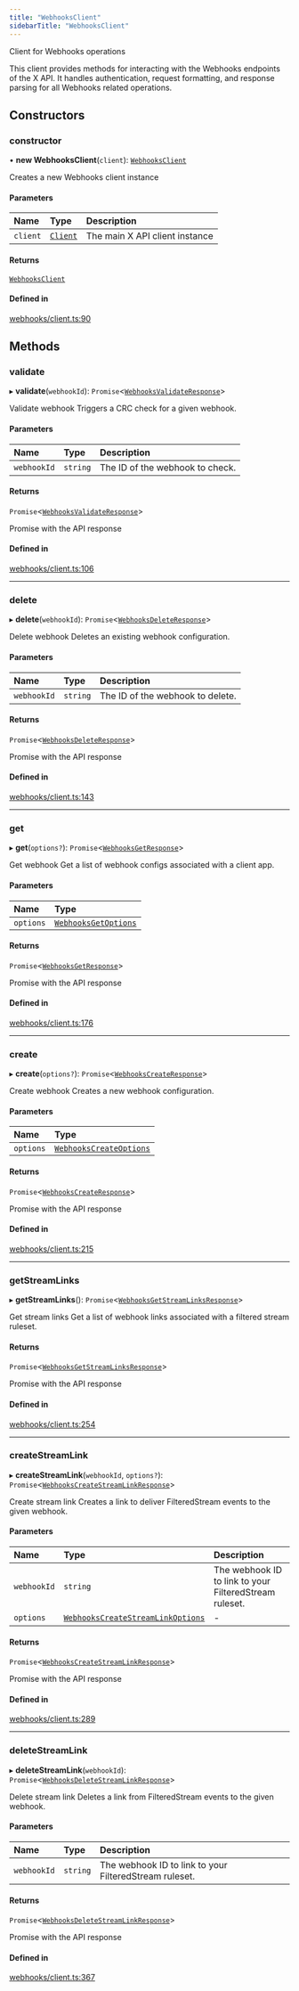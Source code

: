 ```yaml
---
title: "WebhooksClient"
sidebarTitle: "WebhooksClient"
---
```


Client for Webhooks operations

This client provides methods for interacting with the Webhooks endpoints
of the X API. It handles authentication, request formatting, and response
parsing for all Webhooks related operations.

## Constructors

### constructor

• **new WebhooksClient**(`client`): [`WebhooksClient`](/xdks/typescript/reference/classes/WebhooksClient)

Creates a new Webhooks client instance

#### Parameters

| Name | Type | Description |
| :------ | :------ | :------ |
| `client` | [`Client`](/xdks/typescript/reference/classes/Client) | The main X API client instance |

#### Returns

[`WebhooksClient`](/xdks/typescript/reference/classes/WebhooksClient)

#### Defined in

[webhooks/client.ts:90](https://github.com/xdevplatform/xdk/blob/298ca9350d035e40e7c8ee0753c50052819a41e2/xdk/typescript/src/webhooks/client.ts#L90)

## Methods

### validate

▸ **validate**(`webhookId`): `Promise`\<[`WebhooksValidateResponse`](/xdks/typescript/reference/interfaces/WebhooksValidateResponse)\>

Validate webhook
Triggers a CRC check for a given webhook.

#### Parameters

| Name | Type | Description |
| :------ | :------ | :------ |
| `webhookId` | `string` | The ID of the webhook to check. |

#### Returns

`Promise`\<[`WebhooksValidateResponse`](/xdks/typescript/reference/interfaces/WebhooksValidateResponse)\>

Promise with the API response

#### Defined in

[webhooks/client.ts:106](https://github.com/xdevplatform/xdk/blob/298ca9350d035e40e7c8ee0753c50052819a41e2/xdk/typescript/src/webhooks/client.ts#L106)

___

### delete

▸ **delete**(`webhookId`): `Promise`\<[`WebhooksDeleteResponse`](/xdks/typescript/reference/interfaces/WebhooksDeleteResponse)\>

Delete webhook
Deletes an existing webhook configuration.

#### Parameters

| Name | Type | Description |
| :------ | :------ | :------ |
| `webhookId` | `string` | The ID of the webhook to delete. |

#### Returns

`Promise`\<[`WebhooksDeleteResponse`](/xdks/typescript/reference/interfaces/WebhooksDeleteResponse)\>

Promise with the API response

#### Defined in

[webhooks/client.ts:143](https://github.com/xdevplatform/xdk/blob/298ca9350d035e40e7c8ee0753c50052819a41e2/xdk/typescript/src/webhooks/client.ts#L143)

___

### get

▸ **get**(`options?`): `Promise`\<[`WebhooksGetResponse`](/xdks/typescript/reference/interfaces/WebhooksGetResponse)\>

Get webhook
Get a list of webhook configs associated with a client app.

#### Parameters

| Name | Type |
| :------ | :------ |
| `options` | [`WebhooksGetOptions`](/xdks/typescript/reference/interfaces/WebhooksGetOptions) |

#### Returns

`Promise`\<[`WebhooksGetResponse`](/xdks/typescript/reference/interfaces/WebhooksGetResponse)\>

Promise with the API response

#### Defined in

[webhooks/client.ts:176](https://github.com/xdevplatform/xdk/blob/298ca9350d035e40e7c8ee0753c50052819a41e2/xdk/typescript/src/webhooks/client.ts#L176)

___

### create

▸ **create**(`options?`): `Promise`\<[`WebhooksCreateResponse`](/xdks/typescript/reference/interfaces/WebhooksCreateResponse)\>

Create webhook
Creates a new webhook configuration.

#### Parameters

| Name | Type |
| :------ | :------ |
| `options` | [`WebhooksCreateOptions`](/xdks/typescript/reference/interfaces/WebhooksCreateOptions) |

#### Returns

`Promise`\<[`WebhooksCreateResponse`](/xdks/typescript/reference/interfaces/WebhooksCreateResponse)\>

Promise with the API response

#### Defined in

[webhooks/client.ts:215](https://github.com/xdevplatform/xdk/blob/298ca9350d035e40e7c8ee0753c50052819a41e2/xdk/typescript/src/webhooks/client.ts#L215)

___

### getStreamLinks

▸ **getStreamLinks**(): `Promise`\<[`WebhooksGetStreamLinksResponse`](/xdks/typescript/reference/interfaces/WebhooksGetStreamLinksResponse)\>

Get stream links
Get a list of webhook links associated with a filtered stream ruleset.

#### Returns

`Promise`\<[`WebhooksGetStreamLinksResponse`](/xdks/typescript/reference/interfaces/WebhooksGetStreamLinksResponse)\>

Promise with the API response

#### Defined in

[webhooks/client.ts:254](https://github.com/xdevplatform/xdk/blob/298ca9350d035e40e7c8ee0753c50052819a41e2/xdk/typescript/src/webhooks/client.ts#L254)

___

### createStreamLink

▸ **createStreamLink**(`webhookId`, `options?`): `Promise`\<[`WebhooksCreateStreamLinkResponse`](/xdks/typescript/reference/interfaces/WebhooksCreateStreamLinkResponse)\>

Create stream link
Creates a link to deliver FilteredStream events to the given webhook.

#### Parameters

| Name | Type | Description |
| :------ | :------ | :------ |
| `webhookId` | `string` | The webhook ID to link to your FilteredStream ruleset. |
| `options` | [`WebhooksCreateStreamLinkOptions`](/xdks/typescript/reference/interfaces/WebhooksCreateStreamLinkOptions) | - |

#### Returns

`Promise`\<[`WebhooksCreateStreamLinkResponse`](/xdks/typescript/reference/interfaces/WebhooksCreateStreamLinkResponse)\>

Promise with the API response

#### Defined in

[webhooks/client.ts:289](https://github.com/xdevplatform/xdk/blob/298ca9350d035e40e7c8ee0753c50052819a41e2/xdk/typescript/src/webhooks/client.ts#L289)

___

### deleteStreamLink

▸ **deleteStreamLink**(`webhookId`): `Promise`\<[`WebhooksDeleteStreamLinkResponse`](/xdks/typescript/reference/interfaces/WebhooksDeleteStreamLinkResponse)\>

Delete stream link
Deletes a link from FilteredStream events to the given webhook.

#### Parameters

| Name | Type | Description |
| :------ | :------ | :------ |
| `webhookId` | `string` | The webhook ID to link to your FilteredStream ruleset. |

#### Returns

`Promise`\<[`WebhooksDeleteStreamLinkResponse`](/xdks/typescript/reference/interfaces/WebhooksDeleteStreamLinkResponse)\>

Promise with the API response

#### Defined in

[webhooks/client.ts:367](https://github.com/xdevplatform/xdk/blob/298ca9350d035e40e7c8ee0753c50052819a41e2/xdk/typescript/src/webhooks/client.ts#L367)
